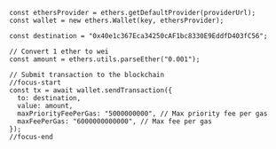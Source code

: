 ```tsx
const ethersProvider = ethers.getDefaultProvider(providerUrl);
const wallet = new ethers.Wallet(key, ethersProvider);

const destination = "0x40e1c367Eca34250cAF1bc8330E9EddfD403fC56";

// Convert 1 ether to wei
const amount = ethers.utils.parseEther("0.001");

// Submit transaction to the blockchain
//focus-start
const tx = await wallet.sendTransaction({
  to: destination,
  value: amount,
  maxPriorityFeePerGas: "5000000000", // Max priority fee per gas
  maxFeePerGas: "6000000000000", // Max fee per gas
});
//focus-end
```
